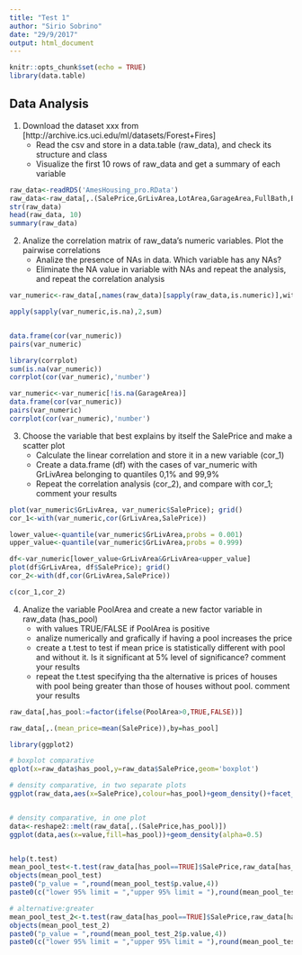 ```yaml
---
title: "Test 1"
author: "Sirio Sobrino"
date: "29/9/2017"
output: html_document
---
```


```r
knitr::opts_chunk$set(echo = TRUE)
library(data.table)
```

## Data Analysis

1. Download the dataset xxx from [http://archive.ics.uci.edu/ml/datasets/Forest+Fires]
   + Read the csv and store in a data.table (raw_data), and check its structure and class 
   + Visualize the first 10 rows of raw_data and get a summary of each variable


```r
raw_data<-readRDS('AmesHousing_pro.RData')
raw_data<-raw_data[,.(SalePrice,GrLivArea,LotArea,GarageArea,FullBath,BedroomAbvGr,KitchenQual,Heating,PoolArea)]
str(raw_data)
head(raw_data, 10)
summary(raw_data)
```

2. Analize the correlation matrix of raw_data's numeric variables. Plot the pairwise correlations
   + Analize the presence of NAs in data. Which variable has any NAs?
   + Eliminate the NA value in variable with NAs and repeat the analysis, and repeat the correlation analysis
   

```r


var_numeric<-raw_data[,names(raw_data)[sapply(raw_data,is.numeric)],with=F]

apply(sapply(var_numeric,is.na),2,sum)


data.frame(cor(var_numeric))
pairs(var_numeric)

library(corrplot)
sum(is.na(var_numeric))
corrplot(cor(var_numeric),'number')

var_numeric<-var_numeric[!is.na(GarageArea)]
data.frame(cor(var_numeric))
pairs(var_numeric)
corrplot(cor(var_numeric),'number')

```


3. Choose the variable that best explains by itself the SalePrice and make a scatter plot
   + Calculate the linear correlation and store it in a new variable (cor_1)
   + Create a data.frame (df) with the cases of var_numeric with GrLivArea belonging to quantiles 0,1% and 99,9%
   + Repeat the correlation analysis (cor_2), and compare with cor_1; comment your results

```r

plot(var_numeric$GrLivArea, var_numeric$SalePrice); grid()
cor_1<-with(var_numeric,cor(GrLivArea,SalePrice))

lower_value<-quantile(var_numeric$GrLivArea,probs = 0.001)
upper_value<-quantile(var_numeric$GrLivArea,probs = 0.999)

df<-var_numeric[lower_value<GrLivArea&GrLivArea<upper_value]
plot(df$GrLivArea, df$SalePrice); grid()
cor_2<-with(df,cor(GrLivArea,SalePrice))

c(cor_1,cor_2)

```


4. Analize the variable PoolArea and create a new factor variable in raw_data (has_pool)
   + with values TRUE/FALSE if PoolArea is positive
   + analize numerically and grafically if having a pool increases the price
   + create a t.test to test if mean price is statistically different with pool and without it. Is it significant at 5% level of         significance? comment your results
   + repeat the t.test specifying tha the alternative is prices of houses with pool being greater than those of houses without pool. comment your results

```r
raw_data[,has_pool:=factor(ifelse(PoolArea>0,TRUE,FALSE))]

raw_data[,.(mean_price=mean(SalePrice)),by=has_pool]

library(ggplot2)

# boxplot comparative
qplot(x=raw_data$has_pool,y=raw_data$SalePrice,geom='boxplot')

# density comparative, in two separate plots
ggplot(raw_data,aes(x=SalePrice),colour=has_pool)+geom_density()+facet_wrap(~has_pool,nrow=2)


# density comparative, in one plot
data<-reshape2::melt(raw_data[,.(SalePrice,has_pool)])
ggplot(data,aes(x=value,fill=has_pool))+geom_density(alpha=0.5) 


help(t.test)
mean_pool_test<-t.test(raw_data[has_pool==TRUE]$SalePrice,raw_data[has_pool==FALSE]$SalePrice) # not significant at 95%
objects(mean_pool_test)
paste0("p_value = ",round(mean_pool_test$p.value,4))
paste0(c("lower 95% limit = ","upper 95% limit = "),round(mean_pool_test$conf.int,0))

# alternative:greater
mean_pool_test_2<-t.test(raw_data[has_pool==TRUE]$SalePrice,raw_data[has_pool==FALSE]$SalePrice, alternative = 'g') # it's significant at 95%
objects(mean_pool_test_2)
paste0("p_value = ",round(mean_pool_test_2$p.value,4))
paste0(c("lower 95% limit = ","upper 95% limit = "),round(mean_pool_test_2$conf.int,0))

```



